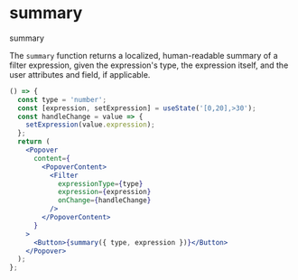 
<Meta component={summary} title="Filters/Docs/Summary" />

# summary

<ImportMessage packageName="filter-components">summary</ImportMessage>

The `summary` function returns a localized, human-readable summary of a
filter expression, given the expression's type, the expression itself,
and the user attributes and field, if applicable.

```jsx
() => {
  const type = 'number';
  const [expression, setExpression] = useState('[0,20],>30');
  const handleChange = value => {
    setExpression(value.expression);
  };
  return (
    <Popover
      content={
        <PopoverContent>
          <Filter
            expressionType={type}
            expression={expression}
            onChange={handleChange}
          />
        </PopoverContent>
      }
    >
      <Button>{summary({ type, expression })}</Button>
    </Popover>
  );
};
```
